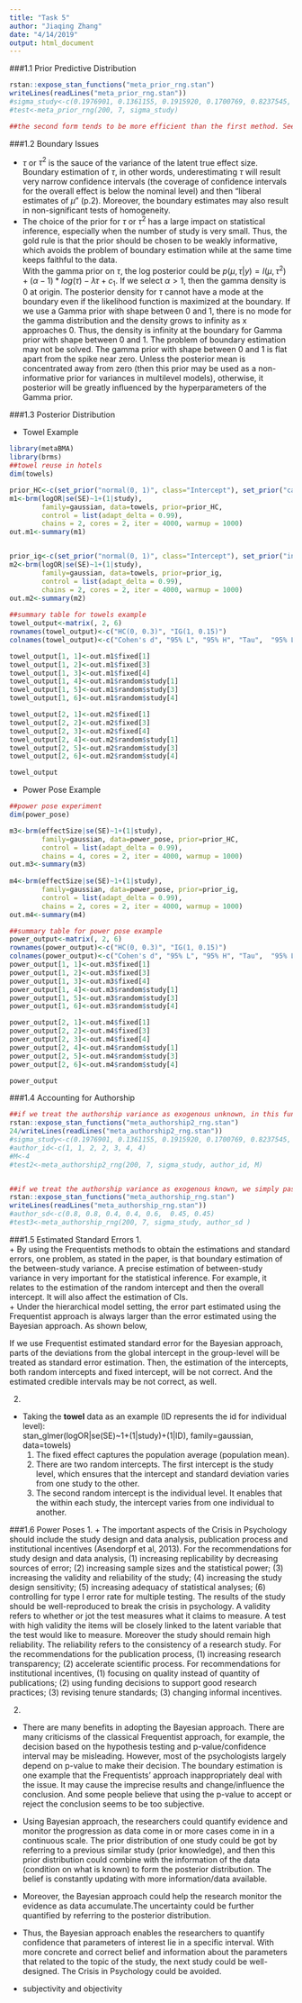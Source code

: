 ```yaml
---
title: "Task 5"
author: "Jiaqing Zhang"
date: "4/14/2019"
output: html_document
---
```


###1.1 Prior Predictive Distribution
```r
rstan::expose_stan_functions("meta_prior_rng.stan") 
writeLines(readLines("meta_prior_rng.stan"))
#sigma_study<-c(0.1976901, 0.1361155, 0.1915920, 0.1700769, 0.8237545, 0.2480540, 0.7601798)
#test<-meta_prior_rng(200, 7, sigma_study)

##the second form tends to be more efficient than the first method. See the answer.
```

###1.2 Boundary Issues

+ $\tau$ or $\tau^2$ is the sauce of the variance of the latent true effect size. Boundary estimation of $\tau$, in other words, underestimating $\tau$ will result very narrow confidence intervals (the coverage of confidence intervals for the overall effect is below the nominal level) and then "liberal estimates of $\mu$" (p.2). Moreover, the boundary estimates may also result in non-significant tests of homogeneity.   
+ The choice of the prior for $\tau$ or $\tau^2$ has a large impact on statistical inference, especially when the number of study is very small. Thus, the gold rule is that the prior should be chosen to be weakly informative, which avoids the problem of boundary estimation while at the same time keeps faithful to the data.    
With the gamma prior on $\tau$, the log posterior could be 
                    $p(\mu, \tau|y)=l(\mu, \tau^2) +(\alpha -1)*log(\tau)-\lambda\tau+c_1$. 
If we select $\alpha>1$, then the gamma density is 0 at origin. The posterior density for $\tau$ cannot have a mode at the boundary even if the likelihood function is maximized at the boundary. If we use a Gamma prior with shape between 0 and 1, there is no mode for the gamma distribution and the density grows to infinity as x approaches 0. Thus, the density is infinity at the boundary for Gamma prior with shape between 0 and 1. The problem of boundary estimation may not be solved. The gamma prior with shape between 0 and 1 is flat apart from the spike near zero. Unless the posterior mean is concentrated away from zero (then this prior may be used as a non-informative prior for variances in multilevel models), otherwise, it posterior will be greatly influenced by the hyperparameters of the Gamma prior. 

###1.3 Posterior Distribution

+ Towel Example
```r
library(metaBMA)
library(brms)
##towel reuse in hotels
dim(towels)

prior_HC<-c(set_prior("normal(0, 1)", class="Intercept"), set_prior("cauchy(0, 0.3)", class="sd"))
m1<-brm(logOR|se(SE)~1+(1|study),
        family=gaussian, data=towels, prior=prior_HC,
        control = list(adapt_delta = 0.99),        
        chains = 2, cores = 2, iter = 4000, warmup = 1000)
out.m1<-summary(m1)  


prior_ig<-c(set_prior("normal(0, 1)", class="Intercept"), set_prior("inv_gamma(1, 0.15)", class="sd"))
m2<-brm(logOR|se(SE)~1+(1|study),
        family=gaussian, data=towels, prior=prior_ig,
        control = list(adapt_delta = 0.99),
        chains = 2, cores = 2, iter = 4000, warmup = 1000)
out.m2<-summary(m2)      
 
##summary table for towels example
towel_output<-matrix(, 2, 6)
rownames(towel_output)<-c("HC(0, 0.3)", "IG(1, 0.15)")
colnames(towel_output)<-c("Cohen's d", "95% L", "95% H", "Tau",  "95% L", "95% H")

towel_output[1, 1]<-out.m1$fixed[1]
towel_output[1, 2]<-out.m1$fixed[3]  
towel_output[1, 3]<-out.m1$fixed[4]  
towel_output[1, 4]<-out.m1$random$study[1]
towel_output[1, 5]<-out.m1$random$study[3]
towel_output[1, 6]<-out.m1$random$study[4]

towel_output[2, 1]<-out.m2$fixed[1]
towel_output[2, 2]<-out.m2$fixed[3]  
towel_output[2, 3]<-out.m2$fixed[4]  
towel_output[2, 4]<-out.m2$random$study[1]
towel_output[2, 5]<-out.m2$random$study[3]
towel_output[2, 6]<-out.m2$random$study[4]
```
```r
towel_output
```

+ Power Pose Example
```r
##power pose experiment
dim(power_pose)

m3<-brm(effectSize|se(SE)~1+(1|study),
        family=gaussian, data=power_pose, prior=prior_HC,
        control = list(adapt_delta = 0.99), 
        chains = 4, cores = 2, iter = 4000, warmup = 1000)
out.m3<-summary(m3)        
        
m4<-brm(effectSize|se(SE)~1+(1|study),
        family=gaussian, data=power_pose, prior=prior_ig,
        control = list(adapt_delta = 0.99),
        chains = 2, cores = 2, iter = 4000, warmup = 1000)
out.m4<-summary(m4) 

##summary table for power pose example
power_output<-matrix(, 2, 6)
rownames(power_output)<-c("HC(0, 0.3)", "IG(1, 0.15)")
colnames(power_output)<-c("Cohen's d", "95% L", "95% H", "Tau",  "95% L", "95% H")
power_output[1, 1]<-out.m3$fixed[1]
power_output[1, 2]<-out.m3$fixed[3]  
power_output[1, 3]<-out.m3$fixed[4]  
power_output[1, 4]<-out.m3$random$study[1]
power_output[1, 5]<-out.m3$random$study[3]
power_output[1, 6]<-out.m3$random$study[4]

power_output[2, 1]<-out.m4$fixed[1]
power_output[2, 2]<-out.m4$fixed[3]  
power_output[2, 3]<-out.m4$fixed[4]  
power_output[2, 4]<-out.m4$random$study[1]
power_output[2, 5]<-out.m4$random$study[3]
power_output[2, 6]<-out.m4$random$study[4]
```
```r
power_output
```

###1.4 Accounting for Authorship
```r
##if we treat the authorship variance as exogenous unknown, in this function example, we will believe that it follows a inverse gamma distribution (1, 0.18)
rstan::expose_stan_functions("meta_authorship2_rng.stan") 
24/writeLines(readLines("meta_authorship2_rng.stan"))
#sigma_study<-c(0.1976901, 0.1361155, 0.1915920, 0.1700769, 0.8237545, 0.2480540, 0.7601798)
#author_id<-c(1, 1, 2, 2, 3, 4, 4)
#M<-4
#test2<-meta_authorship2_rng(200, 7, sigma_study, author_id, M)


##if we treat the authorship variance as exogenous known, we simply pass it as an arguement.
rstan::expose_stan_functions("meta_authorship_rng.stan") 
writeLines(readLines("meta_authorship_rng.stan"))
#author_sd<-c(0.8, 0.8, 0.4, 0.4, 0.6,  0.45, 0.45)
#test3<-meta_authorship_rng(200, 7, sigma_study, author_sd )
```


###1.5 Estimated Standard Errors
1.  
+ By using the Frequentists methods to obtain the estimations and standard errors, one problem, as stated in the paper, is that boundary estimation of the between-study variance. A precise estimation of between-study variance in very important for the statistical inference. For example, it relates to the estimation of the random intercept and then the overall intercept. It will also affect the estimation of CIs.     
+ Under the hierarchical model setting, the error part estimated using the Frequentist approach is always larger than the error estimated using the Bayesian approach. As shown below, 

If we use Frequentist estimated standard error for the Bayesian approach, parts of the deviations from the global intercept in the group-level will be treated as standard error estimation. Then, the estimation of the intercepts, both random intercepts and fixed intercept, will be not correct. And the estimated credible intervals may be not correct, as well.

2.
+ Taking the **towel** data as an example (ID represents the id for individual level):   
     stan_glmer(logOR|se(SE)~1+(1|study)+(1|ID), family=gaussian, data=towels)
     (1) The fixed effect captures the population average (population mean).
     (2) There are two random intercepts. The first intercept is the study level, which ensures that the intercept and standard deviation varies from one study to the other.
     (3) The second random intercept is the individual level. It enables that the within each study, the intercept varies from one individual to another.

 
###1.6 Power Poses
1.
+ The important aspects of the Crisis in Psychology should include the study design and data analysis, publication process and institutional incentives (Asendorpf et al, 2013). For the recommendations for study design and data analysis, (1) increasing replicability by decreasing sources of error; (2) increasing sample sizes and the statistical power; (3) increasing the validity and reliability of the study; (4) increasing the study design sensitivity; (5) increasing adequacy of statistical analyses; (6) controlling for type I error rate for multiple testing. The results of the study should be well-reproduced to break the crisis in psychology. A validity refers to whether or jot the test measures what it claims to measure. A test with high validity the items will be closely linked to the latent variable that the test would like to measure. Moreover the study should remain high reliability. The reliability refers to the consistency of a research study. For the recommendations for the publication process, (1) increasing research transparency; (2) accelerate scientific process. For recommendations for institutional incentives, (1) focusing on quality instead of quantity of publications; (2) using funding decisions to support good research practices; (3) revising tenure standards; (3) changing informal incentives.    

2.
+ There are many benefits in adopting the Bayesian approach. There are many criticisms of the classical Frequentist approach, for example, the decision based on the hypothesis testing and p-value/confidence interval may be misleading. However, most of the psychologists largely depend on p-value to make their decision. The boundary estimation is one example that the Frequentists' approach inappropriately deal with the issue. It may cause the imprecise results and change/influence the conclusion. And some people believe that using the p-value to accept or reject the conclusion seems to be too subjective.        
+ Using Bayesian approach, the researchers could quantify evidence and monitor the progression as data come in or more cases come in in a continuous scale. The prior distribution of one study could be got by referring to a previous similar study (prior knowledge), and then this prior distribution could combine with the information of the data (condition on what is known) to form the posterior distribution. The belief is constantly updating with more information/data available.      
+ Moreover, the Bayesian approach could help the research monitor the evidence as data accumulate.The uncertainty could be further quantified by referring to the posterior distribution.    
+ Thus, the Bayesian approach enables the researchers to quantify confidence that parameters of interest lie in a specific interval. With more concrete and correct belief and information about the parameters that related to the topic of the study, the next study could be well-designed. The Crisis in Psychology could be avoided.  


+ subjectivity and objectivity




